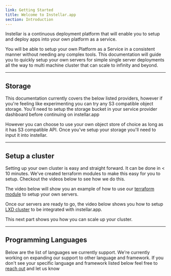 ```yaml
---
link: Getting Started
title: Welcome to Instellar.app
section: Introduction
---
```


<span class="lead">
  Instellar is a continuous deployment platform that will enable you to setup and deploy apps into your own platform as a service.
</span>

<YouTube id="oqlzh34AF4Q" />

You will be able to setup your own Platform as a Service in a consistent manner without needing any complex tools. This documentation will guide you to quickly setup your own servers for simple single server deployments all the way to multi machine cluster that can scale to infinity and beyond.

---

## Storage

This documentation currently covers the below listed providers, however if you're feeling like experimenting you can try any S3 compatible object storage. You'll need to setup the storage bucket in your service provider dashboard before continuing on instellar.app


<Storages />

However you can choose to use your own object store of choice as long as it has S3 compatible API. Once you've setup your storage you'll need to input it into instellar.

---

## Setup a cluster

Setting up your own cluster is easy and straight forward. It can be done in < 10 minutes. We've created terraform modules to make this easy for you to setup. Checkout the videos below to see how we do this.


The video below will show you an example of how to use our [terraform module](/docs/setup-a-cluster/terraform/) to setup your own servers.

<YouTube id="hQK6pcvJOZw" />

Once our servers are ready to go, the video below shows you how to setup [LXD cluster](/docs/setup-a-cluster/lxd/) to be integrated with instellar.app.

<YouTube id="MMcT8XL9f1s" />

This next part shows you how you can scale up your cluster.

<YouTube id="IGFsIjsesVI" />

---

## Programming Languages

Below are the list of languages we currently support. We're currently working on expanding our support to other language and framework. If you don't see your specific language and framework listed below feel free to [reach out](mailto:support@instellar.app) and let us know


<Languages />

